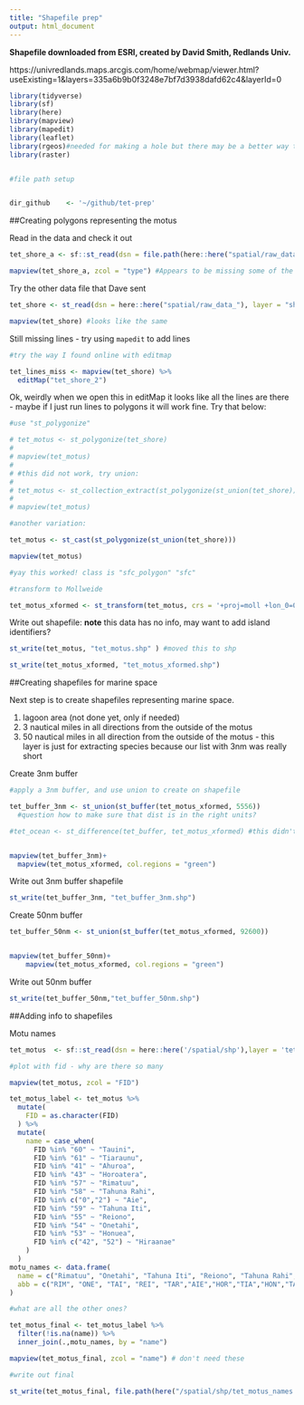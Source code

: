 ```yaml
---
title: "Shapefile prep"
output: html_document
---
```


**Shapefile downloaded from ESRI, created by David Smith, Redlands Univ.** 

https://univredlands.maps.arcgis.com/home/webmap/viewer.html?useExisting=1&layers=335a6b9b0f3248e7bf7d3938dafd62c4&layerId=0

```r
library(tidyverse)
library(sf)
library(here)
library(mapview)
library(mapedit)
library(leaflet)
library(rgeos)#needed for making a hole but there may be a better way to do this using sf
library(raster)


#file path setup


dir_github    <- '~/github/tet-prep'
```

##Creating polygons representing the motus

Read in the data and check it out
```r

tet_shore_a <- sf::st_read(dsn = file.path(here::here("spatial/raw_data_")), layer = "shorelines2011")

mapview(tet_shore_a, zcol = "type") #Appears to be missing some of the lines?
```

Try the other data file that Dave sent

```r
tet_shore <- st_read(dsn = here::here("spatial/raw_data_"), layer = "shorelines2011_2")

mapview(tet_shore) #looks like the same

```

Still missing lines - try using `mapedit` to add lines

```r

#try the way I found online with editmap

tet_lines_miss <- mapview(tet_shore) %>%
  editMap("tet_shore_2")


```

Ok, weirdly when we open this in editMap it looks like all the lines are there - maybe if I just run lines to polygons it will work fine. Try that below:

```r

#use "st_polygonize"

# tet_motus <- st_polygonize(tet_shore)
# 
# mapview(tet_motus) 
# 
# #this did not work, try union:
# 
# tet_motus <- st_collection_extract(st_polygonize(st_union(tet_shore)))
# 
# mapview(tet_motus)

#another variation:

tet_motus <- st_cast(st_polygonize(st_union(tet_shore)))

mapview(tet_motus)

#yay this worked! class is "sfc_polygon" "sfc"

#transform to Mollweide

tet_motus_xformed <- st_transform(tet_motus, crs = '+proj=moll +lon_0=0 +x_0=0 +y_0=0 +ellps=WGS84 +datum=WGS84 +units=m +no_defs')

```

Write out shapefile:
**note** this data has no info, may want to add island identifiers?

```r

st_write(tet_motus, "tet_motus.shp" ) #moved this to shp

st_write(tet_motus_xformed, "tet_motus_xformed.shp")
```


##Creating shapefiles for marine space

Next step is to create shapefiles representing marine space. 

1. lagoon area (not done yet, only if needed)
2. 3 nautical miles in all directions from the outside of the motus
3. 50 nautical miles in all direction from the outside of the motus - this layer is just for extracting species because our list with 3nm was really short
  
Create 3nm buffer
```r

#apply a 3nm buffer, and use union to create on shapefile

tet_buffer_3nm <- st_union(st_buffer(tet_motus_xformed, 5556)) 
  #question how to make sure that dist is in the right units?

#tet_ocean <- st_difference(tet_buffer, tet_motus_xformed) #this didn't work, maybe intersection?


mapview(tet_buffer_3nm)+
  mapview(tet_motus_xformed, col.regions = "green")

```

Write out 3nm buffer shapefile
```r
st_write(tet_buffer_3nm, "tet_buffer_3nm.shp")


```

Create 50nm buffer
```r

tet_buffer_50nm <- st_union(st_buffer(tet_motus_xformed, 92600))


mapview(tet_buffer_50nm)+
    mapview(tet_motus_xformed, col.regions = "green")


```

Write out 50nm buffer
```r

st_write(tet_buffer_50nm,"tet_buffer_50nm.shp")

```

##Adding info to shapefiles

Motu names 
```r

tet_motus  <- sf::st_read(dsn = here::here('/spatial/shp'),layer = 'tet_motus_xformed', quiet = T)

#plot with fid - why are there so many

mapview(tet_motus, zcol = "FID")

tet_motus_label <- tet_motus %>%
  mutate(
    FID = as.character(FID)
  ) %>% 
  mutate(
    name = case_when(
      FID %in% "60" ~ "Tauini",
      FID %in% "61" ~ "Tiaraunu",
      FID %in% "41" ~ "Ahuroa",
      FID %in% "43" ~ "Horoatera",
      FID %in% "57" ~ "Rimatuu",
      FID %in% "58" ~ "Tahuna Rahi",
      FID %in% c("0","2") ~ "Aie",
      FID %in% "59" ~ "Tahuna Iti",
      FID %in% "55" ~ "Reiono",
      FID %in% "54" ~ "Onetahi",
      FID %in% "53" ~ "Honuea",
      FID %in% c("42", "52") ~ "Hiraanae"
    )
  )
motu_names <- data.frame(
  name = c("Rimatuu", "Onetahi", "Tahuna Iti", "Reiono", "Tahuna Rahi", "Aie", "Horoatera", "Tiaraunu", "Honuea", "Tauvine", "Hiraanae", "Ahuroa"),
  abb = c("RIM", "ONE", "TAI", "REI", "TAR","AIE","HOR","TIA","HON","TAU","HIR","AHU")
)

#what are all the other ones?

tet_motus_final <- tet_motus_label %>% 
  filter(!is.na(name)) %>% 
  inner_join(.,motu_names, by = "name")

mapview(tet_motus_final, zcol = "name") # don't need these

#write out final 

st_write(tet_motus_final, file.path(here("/spatial/shp/tet_motus_names.shp")))
```
